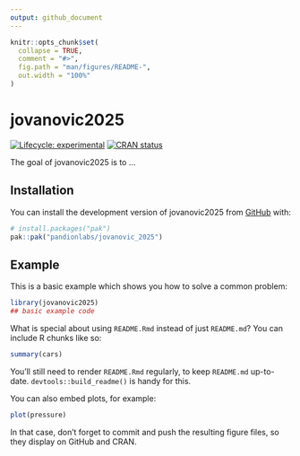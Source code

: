 ```yaml
---
output: github_document
---
```


<!-- README.md is generated from README.Rmd. Please edit that file -->

```r
knitr::opts_chunk$set(
  collapse = TRUE,
  comment = "#>",
  fig.path = "man/figures/README-",
  out.width = "100%"
)
```

# jovanovic2025

<!-- badges: start -->
[![Lifecycle: experimental](https://img.shields.io/badge/lifecycle-experimental-orange.svg)](https://lifecycle.r-lib.org/articles/stages.html#experimental)
[![CRAN status](https://www.r-pkg.org/badges/version/jovanovic2025)](https://CRAN.R-project.org/package=jovanovic2025)
<!-- badges: end -->

The goal of jovanovic2025 is to ...

## Installation

You can install the development version of jovanovic2025 from [GitHub](https://github.com/) with:

``` r
# install.packages("pak")
pak::pak("pandionlabs/jovanovic_2025")
```

## Example

This is a basic example which shows you how to solve a common problem:

```r
library(jovanovic2025)
## basic example code
```

What is special about using `README.Rmd` instead of just `README.md`? You can include R chunks like so:

```r
summary(cars)
```

You'll still need to render `README.Rmd` regularly, to keep `README.md` up-to-date. `devtools::build_readme()` is handy for this.

You can also embed plots, for example:

```r
plot(pressure)
```

In that case, don't forget to commit and push the resulting figure files, so they display on GitHub and CRAN.
